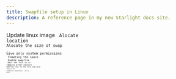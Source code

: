 ```yaml
---
title: Swapfile setup in Linux 
description: A reference page in my new Starlight docs site.
---
```



Update linux image 
<Code code="sudo apt update && sudo apt upgrade" lang="bash" />
Alocate location 
<Code code="sudo fallocate -l 1G /swapfile" lang="bash" />
Alocate the size of swap
<Code code="sudo dd if=/dev/zero of=/swapfile bs=1024 count=1048576" lang="bash" />
Give only system permissions
<Code code="sudo chmod 600 /swapfile" lang="bash" />
Fomating the space
<Code code="sudo mkswap /swapfile" lang="bash" />
Enable swapfile
<Code code="sudo swapon /swapfile" lang="bash" />
Edit the file so it remains after restart
<Code code="sudo nano /etc/fstab" lang="bash" />
Add the text to the file and save
<Code code="/swapfile swap swap defaults 0 0" lang="text" />
Mount the swapfile (optional)
<Code code="sudo mount -a" lang="bash" />
Verify with:
<Code code="htop" lang="bash" />






